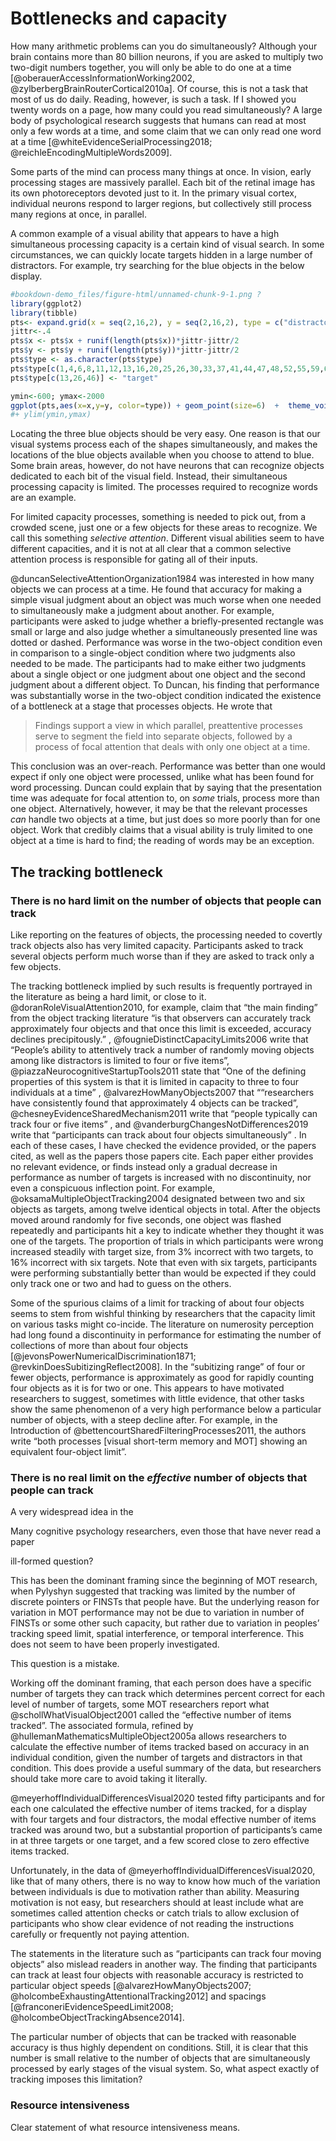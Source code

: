 # Bottlenecks and capacity {#bottlenecks}

How many arithmetic problems can you do simultaneously? Although your brain contains more than 80 billion neurons, if you are asked to multiply two two-digit numbers together, you will only be able to do one at a time [@oberauerAccessInformationWorking2002, @zylberbergBrainRouterCortical2010a]. Of course, this is not a task that most of us do daily. Reading, however, is such a task. If I showed you twenty words on a page, how many could you read simultaneously? A large body of psychological research suggests that humans can read at most only a few words at a time, and some claim that we can only read one word at a time [@whiteEvidenceSerialProcessing2018; @reichleEncodingMultipleWords2009]. 

Some parts of the mind can process many things at once. In vision, early processing stages are massively parallel. Each bit of the retinal image has its own photoreceptors devoted just to it. In the primary visual cortex, individual neurons respond to larger regions, but collectively still process many regions at once, in parallel. 

A common example of a visual ability that appears to have a high simultaneous processing capacity is a certain kind of visual search. In some circumstances, we can quickly locate targets hidden in a large number of distractors. For example, try searching for the blue objects in the below display.

```r
#bookdown-demo_files/figure-html/unnamed-chunk-9-1.png ?
library(ggplot2)
library(tibble)
pts<- expand.grid(x = seq(2,16,2), y = seq(2,16,2), type = c("distractor"))
jittr<-.4
pts$x <- pts$x + runif(length(pts$x))*jittr-jittr/2
pts$y <- pts$y + runif(length(pts$y))*jittr-jittr/2
pts$type <- as.character(pts$type)
pts$type[c(1,4,6,8,11,12,13,16,20,25,26,30,33,37,41,44,47,48,52,55,59,60)] <- "distractor2"
pts$type[c(13,26,46)] <- "target"

ymin<-600; ymax<-2000
ggplot(pts,aes(x=x,y=y, color=type)) + geom_point(size=6)  +  theme_void() + theme(legend.position = "none")
#+ ylim(ymin,ymax)
```

Locating the three blue objects should be very easy. One reason is that our visual systems process each of the shapes simultaneously, and makes the locations of the blue objects available when you choose to attend to blue. Some brain areas, however, do not have neurons that can recognize objects dedicated to each bit of the visual field. Instead, their simultaneous processing capacity is limited. The processes required to recognize words are an example.

For limited capacity processes, something is needed to pick out, from a crowded scene, just one or a few objects for these areas to recognize. We call this something *selective attention*. Different visual abilities seem to have different capacities, and it is not at all clear that a common selective attention process is responsible for gating all of their inputs.

@duncanSelectiveAttentionOrganization1984 was interested in how many objects we can process at a time. He found that accuracy for making a simple visual judgment about an object was much worse when one needed to simultaneously make a judgment about another. For example, participants were asked to judge whether a briefly-presented rectangle was small or large and also judge whether a simultaneously presented line was dotted or dashed. Performance was  worse in the two-object condition even in comparison to a single-object condition where two judgments also needed to be made. The participants had to make either two judgments about a single object or one judgment about one object and the second judgment about a different object. To Duncan, his finding that performance was substantially worse in the two-object condition indicated the existence of a bottleneck at a stage that processes objects. He wrote that 

> Findings support a view in which parallel, preattentive processes serve to segment the field into separate objects, followed by a process of focal attention that deals with only one object at a time.

This conclusion was an over-reach. Performance was better than one would expect if only one object were processed, unlike what has been found for word processing. Duncan could explain that by saying that the presentation time was adequate for focal attention to, on *some* trials, process more than one object. Alternatively, however, it may be that the relevant processes *can* handle two objects at a time, but just does so more poorly than for one object. Work that credibly claims that a visual ability is truly limited to one object at a time is hard to find; the reading of words may be an exception.

<!-- One concern with this conclusion was that the results might be explained by a bottleneck on the number of spatial locations that participants needed to process rather than the number of locations. However, subsequent work was more effective at spatially overlapping two objects, which diminished this concern [@blaserTrackingObjectFeaturespace2000]. 
-->

## The tracking bottleneck

### There is no hard limit on the number of objects that people can track

Like reporting on the features of objects, the processing needed to covertly track objects also has very limited capacity. Participants asked to track several objects perform much worse than if they are asked to track only a few objects. <!--This suggests a capacity limit for tracking, in contrast to those visual judgments that seem to tap more directly into the massively-parallel processing performed by the early visual system.-->

The tracking bottleneck implied by such results is frequently portrayed in the literature as being a hard limit, or close to it. @doranRoleVisualAttention2010, for example, claim that "the main finding" from the object tracking literature "is that observers can accurately track approximately four objects and that once this limit is exceeded, accuracy declines precipitously."  <!--cites Pylyshyn Storm 1989-->, @fougnieDistinctCapacityLimits2006 write that "People’s ability to attentively track a number of randomly moving objects among like distractors is limited to four or five items", @piazzaNeurocognitiveStartupTools2011 state that "One of the defining properties of this system is that it is limited in capacity to three to four individuals at a time" <!-- which cites Scholl's objects paper which makes the claim of 4 FINSTs but backs it up only with STM etc. type studies -->, @alvarezHowManyObjects2007 that ""researchers have consistently found that approximately 4 objects can be tracked", @chesneyEvidenceSharedMechanism2011 write that "people typically can track four or five items"  <!--cites Pylyshyn 1989-->, and @vanderburgChangesNotDifferences2019 write that "participants can track about four objects simultaneously" <!-- (see Cavanagh & Alvarez, 2005, for a review; Pylyshyn & Storm, 1988)-->. In each of these cases, I have checked the evidence provided, or the papers cited, as well as the papers those papers cite. Each paper either provides no relevant evidence, or finds instead only a gradual decrease in performance as number of targets is increased with no discontinuity, nor even a conspicuous inflection point. For example, @oksamaMultipleObjectTracking2004 designated between two and six objects as targets, among twelve identical objects in total. After the objects moved around randomly for five seconds, one object was flashed repeatedly and participants hit a key to indicate whether they thought it was one of the targets. The proportion of trials in which participants were wrong increased steadily with target size, from 3% incorrect with two targets, to 16% incorrect with six targets. Note that even with six targets, participants were performing substantially better than would be expected if they could only track one or two and had to guess on the others.

Some of the spurious claims of a limit for tracking of about four objects seems to stem from wishful thinking by researchers that the capacity limit on various tasks might co-incide. The literature on numerosity perception had long found a discontinuity in performance for estimating the number of collections of more than about four objects [@jevonsPowerNumericalDiscrimination1871; @revkinDoesSubitizingReflect2008]. In the "subitizing range" of four or fewer objects, performance is approximately as good for rapidly counting four objects as it is for two or one. This appears to have motivated researchers to suggest, sometimes with little evidence, that other tasks show the same phenomenon of a very high performance below a particular number of objects, with a steep decline after. For example, in the Introduction of @bettencourtSharedFilteringProcesses2011, the authors write "both processes [visual short-term memory and MOT] showing an equivalent four-object limit".

<!--Pylyshyn et al. 1994: "possible to track about four randomly moving objects" even though earlier in that paper he says "at least four" and acknolwedges it depends on trajectories etc. -->
<!-- Franconeri & Alvarez: "researchers have consistently found that approximately 4 objects can be tracked (Intriligator & Cavanagh, 2001; Pylyshyn & Storm, 1988; Yantis, 1992). The similarity of these estimates, combined with the frequency with which 4-item limits arise in other attention tasks, suggests the possibility that there is a “magical number 4” in visual attention (Cowan, 2001; Pylyshyn, 1989)." -->
<!-- Papers I have checked for the 4-object claim: Cowan, 2001 claimed it for MOT, citing Pylyshyn et al. 1994, which does say "experiments showing that observers can simultaneously track some three to five identical target items" but then when he describes the studies he doesn't say they show that, even though in the discussion he says "One is that it is possible to track about four randomly moving objects" -->
<!-- In some cases the problem stems from Scholl Pylyshyn Feldman paper that devised the effective tracking capacity measure assuming 100% accuracy for one object and delivering a single number, often 4, for effective number tracked-->
<!--  Alvarez & Franconeri (2007) in their Introduction claims that Pylyshyn & Storm 1988 and Yantis 1992 and Intriligator & Cavanagh 2001 all said you can only track up to 4 objects, but neither said any such thing, it seems from my reading of those papers, e.g.  Pylyshyn & Storm 1988 only went up to 5 out of 10 and there was gradual decrease in performance all the way through. -->

<!-- https://psyc2016.whatanimalssee.com/bottlenecks.html#a-bottleneck-for-object-judgments -->

### There is no real limit on the *effective* number of objects that people can track

A very widespread idea in the 

Many cognitive psychology researchers, even those that have never read a paper

ill-formed question?

This has been the dominant framing since the beginning of MOT research, when Pylyshyn suggested that tracking was limited by the number of discrete pointers or FINSTs that people have. But the underlying reason for variation in MOT performance may not be due to variation in number of FINSTs or some other such capacity, but rather due to variation in peoples' tracking speed limit, spatial interference, or temporal interference. This does not seem to have been properly investigated.

This question is a mistake. 

Working off the dominant framing, that each person does have a specific number of targets they can track which determines percent correct for each level of number of targets, some MOT researchers report what @schollWhatVisualObject2001 called the "effective number of items tracked". The associated formula, refined by @hullemanMathematicsMultipleObject2005a allows researchers to calculate the effective number of items tracked based on accuracy in an individual condition, given the number of targets and distractors in that condition. This does provide a useful summary of the data, but researchers should take more care to avoid taking it literally.

@meyerhoffIndividualDifferencesVisual2020 tested fifty participants and for each one calculated the effective number of items tracked, for a display with four targets and four distractors, the modal effective number of items tracked was around two, but a substantial proportion of participants's came in at three targets or one target, and a few scored close to zero effective items tracked. 

Unfortunately, in the data of @meyerhoffIndividualDifferencesVisual2020, like that of many others, there is no way to know how much of the variation between individuals is due to motivation rather than ability. Measuring motivation is not easy, but researchers should at least include what are sometimes called attention checks or catch trials to allow exclusion of participants who show clear evidence of not reading the instructions carefully or frequently not paying attention.

The statements in the literature such as "participants can track four moving objects" also mislead readers in another way. The finding that participants can track at least four objects with reasonable accuracy is restricted to particular object speeds [@alvarezHowManyObjects2007; @holcombeExhaustingAttentionalTracking2012] and spacings [@franconeriEvidenceSpeedLimit2008; @holcombeObjectTrackingAbsence2014].

The particular number of objects that can be tracked with reasonable accuracy is thus highly dependent on conditions. Still, it is clear that this number is small relative to the number of objects that are simultaneously processed by early stages of the visual system. So, what aspect exactly of tracking imposes this limitation?

### Resource intensiveness

Clear statement of what resource intensiveness means.
